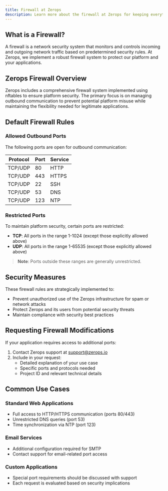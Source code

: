 ```yaml
---
title: Firewall at Zerops
description: Learn more about the firewall at Zerops for keeping everything safe and secure.
---
```


## What is a Firewall?

A firewall is a network security system that monitors and controls incoming and outgoing network traffic based on predetermined security rules. At Zerops, we implement a robust firewall system to protect our platform and your applications.

## Zerops Firewall Overview

Zerops includes a comprehensive firewall system implemented using nftables to ensure platform security. The primary focus is on managing outbound communication to prevent potential platform misuse while maintaining the flexibility needed for legitimate applications.

## Default Firewall Rules

### Allowed Outbound Ports

The following ports are open for outbound communication:

| Protocol | Port | Service |
|----------|------|---------|
| TCP/UDP | 80 | HTTP |
| TCP/UDP | 443 | HTTPS |
| TCP/UDP | 22 | SSH |
| TCP/UDP | 53 | DNS |
| TCP/UDP | 123 | NTP |

### Restricted Ports

To maintain platform security, certain ports are restricted:

- **TCP**: All ports in the range 1-1024 (except those explicitly allowed above)
- **UDP**: All ports in the range 1-65535 (except those explicitly allowed above)

> **Note**: Ports outside these ranges are generally unrestricted.

## Security Measures

These firewall rules are strategically implemented to:

- Prevent unauthorized use of the Zerops infrastructure for spam or network attacks
- Protect Zerops and its users from potential security threats
- Maintain compliance with security best practices

## Requesting Firewall Modifications

If your application requires access to additional ports:

1. Contact Zerops support at support@zerops.io
2. Include in your request:
   - Detailed explanation of your use case
   - Specific ports and protocols needed
   - Project ID and relevant technical details

## Common Use Cases

### Standard Web Applications
- Full access to HTTP/HTTPS communication (ports 80/443)
- Unrestricted DNS queries (port 53)
- Time synchronization via NTP (port 123)

### Email Services
- Additional configuration required for SMTP
- Contact support for email-related port access

### Custom Applications
- Special port requirements should be discussed with support
- Each request is evaluated based on security implications
